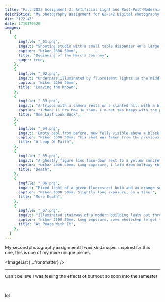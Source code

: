 ```yaml
---
title: "Fall 2022 Assignment 2: Artificial Light and Post-Post-Modernism"
description: "My photography assignment for 62-142 Digital Photography I taught by Dylan Vitone in Fall 2022. This second assignment deals with the use of articial light and a style of photography known as post-post-modernism"
dir: "f22-a2"
date: 1710870620
images:
  [
    {
      imgfile: "_01.png",
      imgalt: "Shooting studio with a small table dispenser on a large black table. A slumped figure is cropped off to the side",
      caption: "Nikon D300 50mm",
      title: "Beginning of the Hero's Journey",
      eager: true,
    },
    {
      imgfile: "_02.png",
      imgalt: "Underpass illuminated by fluorescent lights in the middle of the day. An empty pool is visible though the tunnel.",
      caption: "Nikon D300 50mm",
      title: "Leaving the Known",
    },
    {
      imgfile: "_03.png",
      imgalt: "A tripod with a camera rests on a slanted hill with a blue backpack beneath it. The sky and trees and grass are vibrant.",
      caption: "iPhone 11 Pro Max 1x zoom. I'm not too happy with the photoshop on this one, but I <em>have</em> to leave it in for the sequencing I think, class liked it better with",
      title: "One Last Look Back",
    },
    {
      imgfile: "_04.png",
      imgalt: 'Empty pool from before, now fully visible above a black chain link fence. On the right of the fence there is a vandalized "no trespassing" sign, and on the left there is someone''s arm and leg cropped off scaling the fence.',
      caption: "Nikon D300 50mm. This shot was taken from the previous angle lol",
      title: "A Leap Of Faith",
    },
    {
      imgfile: "_05.png",
      imgalt: "A ghostly figure lies face-down next to a yellow concrete wall at night.",
      caption: "Nikon D300 50mm. Long exposure, I laid down halfway through the timer",
      title: "Death",
    },
    {
      imgfile: "_06.png",
      imgalt: "Mixed light of a green fluorescent bulb and an orange sodium lamp create distinct shapes on the ground in a slope leading out of a parking lot. In the bottom corner, a hand lies face-up (cropped off)",
      caption: "Nikon D300 50mm. Slightly long exposure, on a timer",
      title: "More Death",
    },
    {
      imgfile: "_07.png",
      imgalt: "Illuminated stairway of a modern building leaks out through large glass windows. In the bottom corner of the image there is a ghostly figure lying in the road, and in the top corner there is a stoplight turned green.",
      caption: "Nikon D300 50mm. Long exposure, some photoshop to get things just right",
      title: "At Peace With It",
    },
  ]
---
```



My second photography assignment! I was kinda super inspired for this one, this is one of my more unique pieces.

<ImageList {...frontmatter} />

<hr />

Can't believe I was feeling the effects of burnout so soon into the semester

<br />

lol
